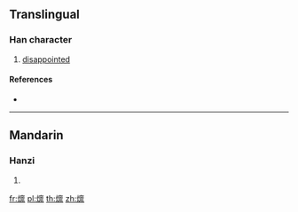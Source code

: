 {{character info/new}}
{{also|燣}}
==Translingual==

===Han character===
{{Han char|rn=86|rad=火|as=13|sn=17|four=|canj=FYWF}}

# [[disappointed]]

====References====
* {{Han ref|kx=0685.201|hdz=32241.111|uh=71F7|ud=29175}}

----

==Mandarin==

===Hanzi===
{{cmn-hanzi|pin=[[lán]] ([[lan2]])|wg=lan<sup>2</sup>}}

# {{defn|lang=cmn|sort=火13}}

[[fr:燷]]
[[pl:燷]]
[[th:燷]]
[[zh:燷]]